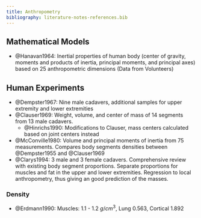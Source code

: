 ```yaml
---
title: Anthropometry
bibliography: literature-notes-references.bib
---
```


## Mathematical Models

- @Hanavan1964: Inertial properties of human body (center of gravity, moments and products of inertia, principal moments, and principal axes) based on 25 anthropometric dimensions (Data from Volunteers)

## Human Experiments

- @Dempster1967: Nine male cadavers, additional samples for upper extremity and lower extremities
- @Clauser1969: Weight, volume, and center of mass of 14 segments from 13 male cadavers.
  - @Hinrichs1990: Modifications to Clauser, mass centers calculated based on joint centers instead
- @McConville1980: Volume and principal moments of inertia from 75 measurements. Compares body segments densities between @Dempster1955 and @Clauser1969
- @Clarys1994: 3 male and 3 female cadavers. Comprehensive review with existing body segment proportions. Separate proportions for muscles and fat in the upper and lower extremities. Regression to local anthropometry, thus giving an good prediction of the masses.

### Density

- @Erdmann1990: Muscles: 1.1 - 1.2 $g/cm^3$, Lung 0.563, Cortical 1.892 